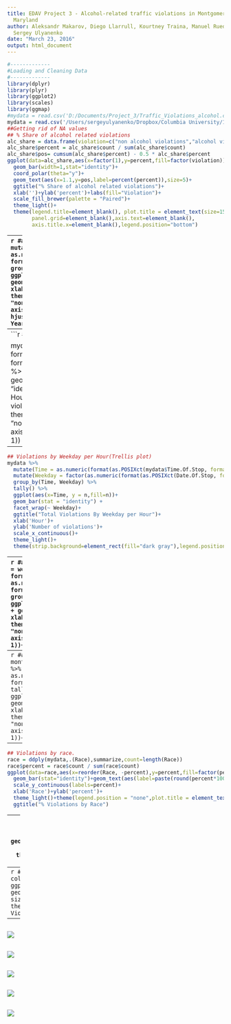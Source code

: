 ```yaml
---
title: EDAV Project 3 - Alcohol-related traffic violations in Montgomery county of
  Maryland
author: Aleksandr Makarov, Diego Llarrull, Kourtney Traina, Manuel Rueda, Ryan Walsh,
  Sergey Ulyanenko
date: "March 23, 2016"
output: html_document 
---
```

```r
#-------------
#Loading and Cleaning Data
#-------------
library(dplyr)
library(plyr)
library(ggplot2)
library(scales)
library(ggmap)
#mydata = read.csv('D:/Documents/Project_3/Traffic_Violations_alcohol.csv',header = TRUE)
mydata = read.csv('/Users/sergeyulyanenko/Dropbox/Columbia University/1_EDAV W4701/Projects/Project_3/Traffic_Violations_alcohol.csv',header = TRUE)
##Getting rid of NA values
## % Share of alcohol related violations
alc_share = data.frame(violation=c("non alcohol violations","alcohol violations"),count=c(815245,30653))
alc_share$percent = alc_share$count / sum(alc_share$count) 
alc_share$pos= cumsum(alc_share$percent) - 0.5 * alc_share$percent 
ggplot(data=alc_share,aes(x=factor(1),y=percent,fill=factor(violation)))+
  geom_bar(width=1,stat="identity")+
  coord_polar(theta="y")+
  geom_text(aes(x=1.1,y=pos,label=percent(percent)),size=5)+
  ggtitle("% Share of alcohol related violations")+
  xlab('')+ylab('percent')+labs(fill="Violation")+
  scale_fill_brewer(palette = "Paired")+
  theme_light()+
  theme(legend.title=element_blank(), plot.title = element_text(size=15),
        panel.grid=element_blank(),axis.text=element_blank(),
        axis.title.x=element_blank(),legend.position="bottom")
```
----
```r
## Violations by Year.
mydata %>%
  mutate(Year = as.numeric(format(as.POSIXct(Date.Of.Stop, format="%m/%d/%Y"),"%Y"))) %>%
  group_by(Year) %>%
  tally() %>%
  ggplot(aes(x=Year,y=n,fill=Year)) + geom_bar(stat = "identity") +
  xlab('Year')+ylab('Number of violations')+
  theme_light()+theme(legend.position = "none",plot.title = element_text(size=15),
                      axis.text.x = element_text(angle = 45, hjust = 1))+
  ggtitle("Total Violations by Year")
```
----
```r

## Violations by hour

mydata %>%
  mutate(Time = format(as.POSIXct(mydata$Time.Of.Stop, format="%H"),"%H")) %>%
  group_by(Time) %>%
  tally() %>%
  ggplot(aes(fill=n)) + geom_bar(aes(x=Time, y = n), stat = "identity") +
  ggtitle("Total Violations per Hour")+
  xlab('Hour')+
  ylab('Number of violations')+
  theme_light()+theme(legend.position = "none",plot.title = element_text(size=15),
                      axis.text.x = element_text(angle = 0, hjust = 1))
```
----
```r

## Violations by Weekday per Hour(Trellis plot)
mydata %>%
  mutate(Time = as.numeric(format(as.POSIXct(mydata$Time.Of.Stop, format="%H"),"%H"))) %>%
  mutate(Weekday = factor(as.numeric(format(as.POSIXct(Date.Of.Stop, format="%m/%d/%Y"),"%w")),labels=c("Sunday","Monday","Tuesday","Wednesday","Thursday","Friday","Saturday"))) %>%
  group_by(Time, Weekday) %>%
  tally() %>%
  ggplot(aes(x=Time, y = n,fill=n))+
  geom_bar(stat = "identity") +
  facet_wrap(~ Weekday)+
  ggtitle("Total Violations By Weekday per Hour")+
  xlab('Hour')+
  ylab('Number of violations')+
  scale_x_continuous()+
  theme_light()+
  theme(strip.background=element_rect(fill="dark gray"),legend.position = "none",plot.title = element_text(size=15),axis.text.x = element_text(angle = 0, hjust = 1))
```
----
```r
## Violations by weekday.
mydata %>%
  mutate(Time = weekdays(as.Date(Date.Of.Stop, format="%m/%d/%Y"))) %>%
  mutate(Weekday = as.numeric(format(as.POSIXct(Date.Of.Stop, format="%m/%d/%Y"),"%w"))) %>%
  group_by(Time,Weekday) %>%
  tally() %>%
  ggplot(aes(x=reorder(Time,Weekday),y=n,fill=Time)) + geom_bar(stat = "identity") +
  xlab('Weekday')+ylab('Number of violations')+
  theme_light()+theme(legend.position = "none",plot.title = element_text(size=15),
                      axis.text.x = element_text(angle = 45, hjust = 1))+
  ggtitle("Total Violations by Weekday")
```
----
```r
## Violations by month.
mydata %>%
  mutate(Time = months(as.Date(Date.Of.Stop, format="%m/%d/%Y"))) %>%
  mutate(Month = as.numeric(format(as.POSIXct(Date.Of.Stop, format="%M"),"%M"))) %>%
  group_by(Time,Month) %>%
  tally() %>%
  ggplot(aes(x=reorder(Time,Month),y=n,fill=Time)) + geom_bar(stat = "identity") +
  xlab('Month')+ylab('Number of violations')+
  theme_light()+theme(legend.position = "none",plot.title = element_text(size=15),
                      axis.text.x = element_text(angle = 45, hjust = 1))+
  ggtitle("Total Violations by Month")
```
----
```r
## Violations by race.
race = ddply(mydata,.(Race),summarize,count=length(Race))
race$percent = race$count / sum(race$count) 
ggplot(data=race,aes(x=reorder(Race, -percent),y=percent,fill=factor(percent)))+
  geom_bar(stat="identity")+geom_text(aes(label=paste(round(percent*100,1),"%"),y=percent+0.012), size=5,vjust=-0.2)+
  scale_y_continuous(labels=percent)+
  xlab('Race')+ylab('percent')+
  theme_light()+theme(legend.position = "none",plot.title = element_text(size=15))+
  ggtitle("% Violations by Race")
```
----
```r
## Violations by Gender
gender = ddply(mydata,.(Gender),summarize,count=length(Gender))
gender$percent = gender$count / sum(gender$count) 
ggplot(data=gender,aes(x=Gender,y=percent,fill=factor(percent)))+
  geom_bar(stat="identity")+geom_text(aes(label=paste(round(percent*100,1),"%"),y=percent+0.012), size=5,vjust=-0.5)+
  scale_y_continuous(labels=percent)+
  xlab('Gender')+ylab('percent')+
  theme_light()+theme(legend.position = "none",plot.title = element_text(size=15))+
  ggtitle("% Violations by Gender")
```
---
```r
## Violations by Make
color = ddply(mydata,.(Color),summarize,count=length(Color))
color$percent = color$count / sum(color$count) 
ggplot(data=color,aes(x=Color,y=percent,fill=factor(percent)))+
  geom_bar(stat="identity")+geom_text(aes(label=paste(round(percent*100,1),"%"),y=percent+0.012), size=5,vjust=-0.5)+
  scale_y_continuous(labels=percent)+
  xlab('Gender')+ylab('percent')+
  theme_light()+theme(legend.position = "none",plot.title = element_text(size=15))+
  ggtitle("% Violations by Gender")
```
---
![](/Users/sergeyulyanenko/Dropbox/Columbia University/1_EDAV W4701/Projects/Project_3/images/ViolationsDistrictBar.png)
---
![](/Users/sergeyulyanenko/Dropbox/Columbia University/1_EDAV W4701/Projects/Project_3/images/Montgomery.png)
---
![](/Users/sergeyulyanenko/Dropbox/Columbia University/1_EDAV W4701/Projects/Project_3/images/Germantown.png)
---
![](/Users/sergeyulyanenko/Dropbox/Columbia University/1_EDAV W4701/Projects/Project_3/images/Rockville.png)
---
![](/Users/sergeyulyanenko/Dropbox/Columbia University/1_EDAV W4701/Projects/Project_3/images/North Bethesda.png)
---
